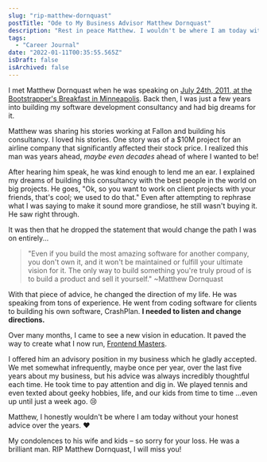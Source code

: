 ```yaml
---
slug: "rip-matthew-dornquast"
postTitle: "Ode to My Business Advisor Matthew Dornquast"
description: "Rest in peace Matthew. I wouldn't be where I am today without your honest advice over the years."
tags:
  - "Career Journal"
date: "2022-01-11T00:35:55.565Z"
isDraft: false
isArchived: false
---
```


I met Matthew Dornquast when he was speaking on [July 24th, 2011, at the Bootstrapper's Breakfast in Minneapolis](https://bootstrappersbreakfast.com/2011/07/24/matt-dornquast-of-code-42-software-at-minneapolis-bb-july-28/). Back then, I was just a few years into building my software development consultancy and had big dreams for it.

Matthew was sharing his stories working at Fallon and building his consultancy. I loved his stories. One story was of a $10M project for an airline company that significantly affected their stock price. I realized this man was years ahead, _maybe even decades_ ahead of where I wanted to be!

After hearing him speak, he was kind enough to lend me an ear. I explained my dreams of building this consultancy with the best people in the world on big projects. He goes, "Ok, so you want to work on client projects with your friends, that's cool; we used to do that." Even after attempting to rephrase what I was saying to make it sound more grandiose, he still wasn't buying it. He saw right through.

It was then that he dropped the statement that would change the path I was on entirely...

> "Even if you build the most amazing software for another company, you don't own it, and it won't be maintained or fulfill your ultimate vision for it. The only way to build something you're truly proud of is to build a product and sell it yourself." ~Matthew Dornquast

With that piece of advice, he changed the direction of my life. He was speaking from tons of experience. He went from coding software for clients to building his own software, CrashPlan. **I needed to listen and change directions.**

Over many months, I came to see a new vision in education. It paved the way to create what I now run, [Frontend Masters](https://frontendmasters.com).

I offered him an advisory position in my business which he gladly accepted. We met somewhat infrequently, maybe once per year, over the last five years about my business, but his advice was always incredibly thoughtful each time. He took time to pay attention and dig in. We played tennis and even texted about geeky hobbies, life, and our kids from time to time …even up until just a week ago. 😢

Matthew, I honestly wouldn't be where I am today without your honest advice over the years. ❤️

My condolences to his wife and kids – so sorry for your loss. He was a brilliant man. RIP Matthew Dornquast, I will miss you!
